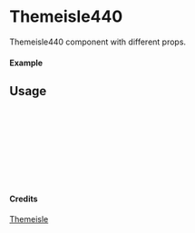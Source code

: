
<Meta of={Themeisle440} title="Themeisle/Themeisle440" />

# Themeisle440

Themeisle440 component with different props.

#### Example

<Canvas of={Themeisle440.Primary} />

## Usage

```ts
import { Themeisle440 } from "yadl-ui";

const Example = () => {
  return (
      <Themeisle440 />
  );
};

export default Example;
```

#### Credits
[Themeisle](https://themeisle.com/illustrations/)
